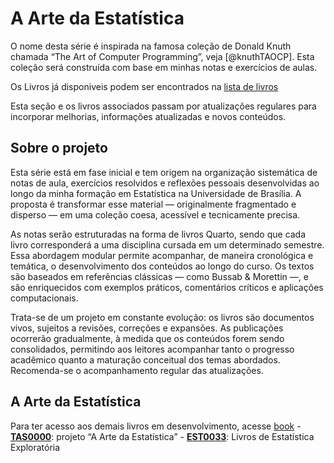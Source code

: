 # A Arte da Estatística {#title .headline-page }

O nome desta série é inspirada na famosa coleção de Donald Knuth chamada "The Art of Computer Programming", veja [@knuthTAOCP]. Esta coleção será construída com base em minhas notas e exercícios de aulas.

Os Livros já disponiveis podem ser encontrados na [lista de livros](https://www.estatistica.pro/book/)

::: {.callout-note title="Nota"}
Esta seção e os livros associados passam por atualizações regulares para incorporar melhorias, informações atualizadas e novos conteúdos.
:::

## Sobre o projeto {.headline2}
Esta série está em fase inicial e tem origem na organização sistemática de notas de aula, exercícios resolvidos e reflexões pessoais desenvolvidas ao longo da minha formação em Estatística na Universidade de Brasília. A proposta é transformar esse material — originalmente fragmentado e disperso — em uma coleção coesa, acessível e tecnicamente precisa.  

As notas serão estruturadas na forma de livros Quarto, sendo que cada livro corresponderá a uma disciplina cursada em um determinado semestre. Essa abordagem modular permite acompanhar, de maneira cronológica e temática, o desenvolvimento dos conteúdos ao longo do curso. Os textos são baseados em referências clássicas — como Bussab & Morettin —, e são enriquecidos com exemplos práticos, comentários críticos e aplicações computacionais.  

Trata-se de um projeto em constante evolução: os livros são documentos vivos, sujeitos a revisões, correções e expansões. As publicações ocorrerão gradualmente, à medida que os conteúdos forem sendo consolidados, permitindo aos leitores acompanhar tanto o progresso acadêmico quanto a maturação conceitual dos temas abordados.  
Recomenda-se o acompanhamento regular das atualizações.  

## A Arte da Estatística {.link-books .hradline2}
Para ter acesso aos demais livros em desenvolvimento, acesse [book](https://www.estatistica.pro/book/)
 - **[TAS0000](https://www.estatistica.pro/book/TAS0000/)**: projeto "A Arte da Estatística"
 - **[EST0033](https://www.estatistica.pro/book/EST0033/)**: Livros de Estatística Exploratória